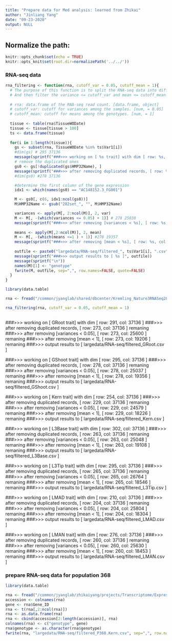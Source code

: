 ```yaml
---
title: "Prepare data for Med analysis: learned from Zhikai"
author: "Jinliang Yang"
date: "09-23-2020"
output: NULL
---
```



## Normalize the path:

```r
knitr::opts_chunk$set(echo = TRUE) 
knitr::opts_knit$set(root.dir=normalizePath('../../')) 
```

### RNA-seq data


```r
rna_filtering <- function(rna, cutoff_var = 0.05, cutoff_mean = 1){
  # The purpose of this function is to split the RNA-seq data into different parts by tissue type.
  # And then filter the variance <= cutoff_var and mean <= cutoff_mean!
  
  # rna: data.frame of the RNA-seq read count. [data.frame, object]
  # cutoff_var: cutoff for variances among the samples. [num, = 0.05] 
  # cutoff_mean: cutoff for means among the genotypes. [num, = 1]
  
  tissue <- table(rna$TissueWODate)
  tissue <- tissue[tissue > 100]
  ts <- data.frame(tissue)
  
  for(i in 1:length(tissue)){
    gs <- subset(rna, TissueWODate %in% ts$Var1[i])
    #dim(gs) # 295 37136
    message(sprintf("###>>> working on [ %s trait] with dim [ row: %s, col: %s ]", ts$Var1[i], nrow(gs), ncol(gs)))
    # remove the duplicated ones
    gs0 <- gs[!duplicated(gs$HMP32Name), ]
    message(sprintf("###>>> after removing duplicated records, [ row: %s, col: %s ] remaning", nrow(gs0), ncol(gs0)))
    #dim(gs0) #278 37136

    #determine the first column of the gene expression
    idx1 <- which(names(gs0) == "AC148152.3_FG001")

    M <- gs0[, c(6, idx1:ncol(gs0))]
    M$HMP32Name <- gsub("282set_", "", M$HMP32Name)

    variances <- apply(M[, 2:ncol(M)], 2, var)
    M <- M[, -(which(variances <= 0.05) + 1)] # 278 25038
    message(sprintf("###>>> after removing [variances < %s], [ row: %s, col: %s ] remaning", cutoff_var, nrow(M), ncol(M)-1))
   
    means <- apply(M[,2:ncol(M)], 2, mean)
    M <- M[, -(which(means <=1 ) + 1)] #278 19357
    message(sprintf("###>>> after removing [mean < %s], [ row: %s, col: %s ] remaning", cutoff_mean, nrow(M), ncol(M)-1))
    
    outfile <- paste0("largedata/RNA-seq/filtered_", ts$Var1[i], ".csv")
    message(sprintf("###>>> output results to [ %s ]", outfile))
    message(sprintf("\n"))
    names(M)[1] <- "genotype"
    fwrite(M, outfile, sep=",", row.names=FALSE, quote=FALSE)
  }
}
```


```r
library(data.table)

rna <- fread("/common/jyanglab/shared/dbcenter/Kremling_Nature3RNASeq282_March2018/Expression_matrix/df_STAR_HTSeq_counts_B73_match_based_on_genet_dist_DESeq2_normed_fpm_rounded_origNames_and_Altnames.txt", data.table=FALSE)

rna_filtering(rna, cutoff_var = 0.05, cutoff_mean = 1)
  
```

###>>> working on [ GRoot trait] with dim [ row: 291, col: 37136 ]
###>>> after removing duplicated records, [ row: 273, col: 37136 ] remaning
###>>> after removing [variances < 0.05], [ row: 273, col: 25600 ] remaning
###>>> after removing [mean < 1], [ row: 273, col: 19206 ] remaning
###>>> output results to [ largedata/RNA-seq/filtered_GRoot.csv ]


###>>> working on [ GShoot trait] with dim [ row: 295, col: 37136 ]
###>>> after removing duplicated records, [ row: 278, col: 37136 ] remaning
###>>> after removing [variances < 0.05], [ row: 278, col: 25037 ] remaning
###>>> after removing [mean < 1], [ row: 278, col: 19356 ] remaning
###>>> output results to [ largedata/RNA-seq/filtered_GShoot.csv ]


###>>> working on [ Kern trait] with dim [ row: 254, col: 37136 ]
###>>> after removing duplicated records, [ row: 229, col: 37136 ] remaning
###>>> after removing [variances < 0.05], [ row: 229, col: 24579 ] remaning
###>>> after removing [mean < 1], [ row: 229, col: 18226 ] remaning
###>>> output results to [ largedata/RNA-seq/filtered_Kern.csv ]


###>>> working on [ L3Base trait] with dim [ row: 302, col: 37136 ]
###>>> after removing duplicated records, [ row: 263, col: 37136 ] remaning
###>>> after removing [variances < 0.05], [ row: 263, col: 25048 ] remaning
###>>> after removing [mean < 1], [ row: 263, col: 19108 ] remaning
###>>> output results to [ largedata/RNA-seq/filtered_L3Base.csv ]


###>>> working on [ L3Tip trait] with dim [ row: 295, col: 37136 ]
###>>> after removing duplicated records, [ row: 265, col: 37136 ] remaning
###>>> after removing [variances < 0.05], [ row: 265, col: 26764 ] remaning
###>>> after removing [mean < 1], [ row: 265, col: 18546 ] remaning
###>>> output results to [ largedata/RNA-seq/filtered_L3Tip.csv ]


###>>> working on [ LMAD trait] with dim [ row: 210, col: 37136 ]
###>>> after removing duplicated records, [ row: 204, col: 37136 ] remaning
###>>> after removing [variances < 0.05], [ row: 204, col: 25804 ] remaning
###>>> after removing [mean < 1], [ row: 204, col: 18304 ] remaning
###>>> output results to [ largedata/RNA-seq/filtered_LMAD.csv ]


###>>> working on [ LMAN trait] with dim [ row: 276, col: 37136 ]
###>>> after removing duplicated records, [ row: 260, col: 37136 ] remaning
###>>> after removing [variances < 0.05], [ row: 260, col: 25630 ] remaning
###>>> after removing [mean < 1], [ row: 260, col: 18453 ] remaning
###>>> output results to [ largedata/RNA-seq/filtered_LMAN.csv ]

### prepare RNA-seq data for population 368
```r
library(data.table)

rna <- fread("/common/jyanglab/zhikaiyang/projects/Transcriptome/Expression_kernel_finalNormalized_28850.txt", header=T, data.table=FALSE)
accession <- colnames(rna)
gene <- rna$Gene_ID
rna <- t(rna[,2:ncol(rna)])
rna <- as.data.frame(rna)
rna <- cbind(accession[2:length(accession)], rna)
colnames(rna) <- c("genotype", gene)
rna$genotype <- as.character(rna$genotype)
fwrite(rna, "largedata/RNA-seq/filtered_P368.Kern.csv", sep=",", row.names=FALSE, quote=FALSE)
```





